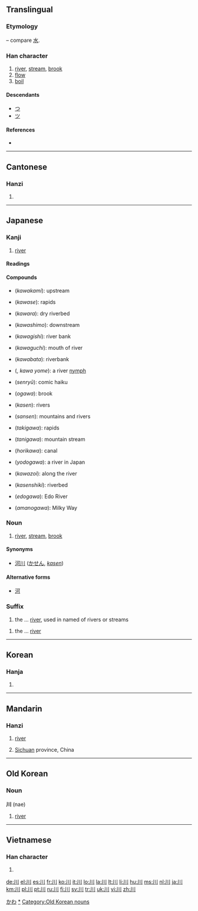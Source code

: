 {{also|州|巛}}
==Translingual==
{{stroke order|type=animate}}
===Etymology===
{{liushu|p}} – compare [[水]].

{{Han etyl}}

===Han character===
{{Han char|rn=47|rad=巛|as=00|sn=3|four=2200<sub>0</sub>|canj=中中中 (LLL)}}

# [[river]], [[stream]], [[brook]]
# [[flow]]
# [[boil]]

====Descendants====
* [[つ]]
* [[ツ]]

====References====
* {{Han ref|kx=0323.230|dkj=08673|dj=0624.070|hdz=10032.020|uh=5DDD|ud=24029|bh=A474|bd=42100}}

----

==Cantonese==

===Hanzi===
{{yue-hanzi|jyut=[[cyun1]]|y=[[chyun1]]}}

# {{defn|lang=yue|sort=巛00}}

----

==Japanese==

===Kanji===
{{ja-kanji|grade=1|rs=巛00}}

# [[river]]

====Readings====
{{ja-readings
|on=[[せん]] (''sen'')
|kun=[[かわ]] (''kawa'')|nanori=[[か]] (''ka''), [[こ]] (''ko''), [[さわ]] (''sawa'')
}}

====Compounds====
{{der-top3|Compounds}}
* {{l|ja|川上}} (''kawakami''): upstream
* {{l|ja|川瀬}} (''kawase''): rapids
* {{l|ja|川原}} (''kawara''): dry riverbed
* {{l|ja|川下}} (''kawashimo''): downstream
* {{l|ja|川岸}} (''kawagishi''): river bank
* {{l|ja|川口}} (''kawaguchi''): mouth of river
* {{l|ja|川端}} (''kawabata''): riverbank
{{der-mid3}}
* {{l|ja|川嫁}} ({{l|ja|かわよめ}}, ''kawa yome''): a river [[nymph]]
* {{l|ja|川柳}} (''senryū''): comic haiku
* {{l|ja|小川}} (''ogawa''): brook
* {{l|ja|河川}} (''kasen''): rivers
* {{l|ja|山川}} (''sansen''): mountains and rivers
* {{l|ja|滝川}} (''takigawa''): rapids
* {{l|ja|谷川}} (''tanigawa''): mountain stream
{{der-mid3}}
* {{l|ja|堀川}} (''horikawa''): canal
* {{l|ja|淀川}} (''yodogawa''): a river in Japan
* {{l|ja|川沿い}} (''kawazoi''): along the river
* {{l|ja|河川敷}} (''kasenshiki''): riverbed
* {{l|ja|江戸川}} (''edogawa''): Edo River
* {{l|ja|天の川}} (''amanogawa''): Milky Way
{{bottom}}

===Noun===
{{ja-noun|k|hira=かわ|rom=kawa}}

# [[river]], [[stream]], [[brook]]

====Synonyms====
* [[河川]] ([[かせん]], ''[[kasen]]'')

====Alternative forms====
* [[河]]

===Suffix===
{{ja-pos|k|suffix|hira=かわ|rom=-kawa}} 

# the ... [[river]], used in named of rivers or streams

{{ja-pos|k|suffix|hira=がわ|rom=-gawa|hidx=かわ'}} 

# the ... [[river]]

[[Category:1000 Japanese basic words|かわ]]
[[Category:ja:Rivers|*]]

----

==Korean==

===Hanja===
{{ko-hanja|hangeul=천|eumhun=내|rv=cheon|mr=ch'ŏn}}

# {{defn|lang=ko|sort=巛00}}

----

==Mandarin==

===Hanzi===
{{cmn-hanzi|pin=[[chuān]] ([[chuan1]]), [[wú]] ([[wu2]])|wg=ch'uan<sup>1</sup>, wu<sup>2</sup>}}

# [[river]]
# {{context|abbreviation}} [[Sichuan]] province, China

----

==Old Korean==

===Noun===
'''川''' (nae)

# {{Goguryeo}} [[river]]

[[Category:Old Korean nouns]]

----

==Vietnamese==

===Han character===
{{vi-hantu|[[xuyên]], [[xiên]]|rs=巛00}}

# {{defn|lang=vi|sort=巛00}}

[[de:川]]
[[el:川]]
[[es:川]]
[[fr:川]]
[[ko:川]]
[[it:川]]
[[lo:川]]
[[la:川]]
[[lt:川]]
[[li:川]]
[[hu:川]]
[[ms:川]]
[[nl:川]]
[[ja:川]]
[[km:川]]
[[pl:川]]
[[pt:川]]
[[ru:川]]
[[fi:川]]
[[sv:川]]
[[tr:川]]
[[uk:川]]
[[vi:川]]
[[zh:川]]